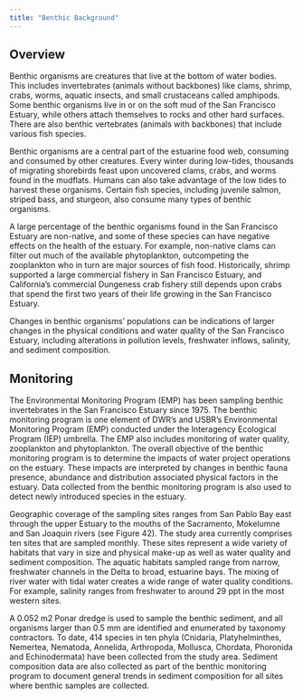 ```yaml
---
title: "Benthic Background"
---
```


## Overview

Benthic organisms are creatures that live at the bottom of water bodies. This includes invertebrates (animals without backbones) like clams, shrimp, crabs, worms, aquatic insects, and small crustaceans called amphipods. Some benthic organisms live in or on the soft mud of the San Francisco Estuary, while others attach themselves to rocks and other hard surfaces. There are also benthic vertebrates (animals with backbones) that include various fish species.

Benthic organisms are a central part of the estuarine food web, consuming and consumed by other creatures. Every winter during low-tides, thousands of migrating shorebirds feast upon uncovered clams, crabs, and worms found in the mudflats. Humans can also take advantage of the low tides to harvest these organisms. Certain fish species, including juvenile salmon, striped bass, and sturgeon, also consume many types of benthic organisms.

A large percentage of the benthic organisms found in the San Francisco Estuary are non-native, and some of these species can have negative effects on the health of the estuary. For example, non-native clams can filter out much of the available phytoplankton, outcompeting the zooplankton who in turn are major sources of fish food. Historically, shrimp supported a large commercial fishery in San Francisco Estuary, and California’s commercial Dungeness crab fishery still depends upon crabs that spend the first two years of their life growing in the San Francisco Estuary.

Changes in benthic organisms’ populations can be indications of larger changes in the physical conditions and water quality of the San Francisco Estuary, including alterations in pollution levels, freshwater inflows, salinity, and sediment composition.

## Monitoring

The Environmental Monitoring Program (EMP) has been sampling benthic invertebrates in the San Francisco Estuary since 1975. The benthic monitoring program is one element of DWR’s and USBR’s Environmental Monitoring Program (EMP) conducted under the Interagency Ecological Program (IEP) umbrella. The EMP also includes monitoring of water quality, zooplankton and phytoplankton. The overall objective of the benthic monitoring program is to determine the impacts of water project operations on the estuary. These impacts are interpreted by changes in benthic fauna presence, abundance and distribution associated physical factors in the estuary. Data collected from the benthic monitoring program is also used to detect newly introduced species in the estuary.

Geographic coverage of the sampling sites ranges from San Pablo Bay east through the upper Estuary to the mouths of the Sacramento, Mokelumne and San Joaquin rivers (see Figure 42). The study area currently comprises ten sites that are sampled monthly. These sites represent a wide variety of habitats that vary in size and physical make-up as well as water quality and sediment composition. The aquatic habitats sampled range from narrow, freshwater channels in the Delta to broad, estuarine bays. The mixing of river water with tidal water creates a wide range of water quality conditions. For example, salinity ranges from freshwater to around 29 ppt in the most western sites.

A 0.052 m2 Ponar dredge is used to sample the benthic sediment, and all organisms larger than 0.5 mm are identified and enumerated by taxonomy contractors. To date, 414 species in ten phyla (Cnidaria, Platyhelminthes, Nemertea, Nematoda, Annelida, Arthropoda, Mollusca, Chordata, Phoronida and Echinodermata) have been collected from the study area. Sediment composition data are also collected as part of the benthic monitoring program to document general trends in sediment composition for all sites where benthic samples are collected.

